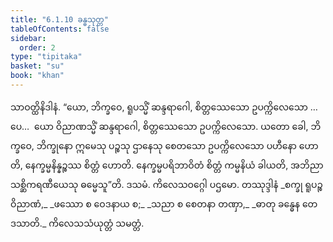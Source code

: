 ```yaml
---
title: "6.1.10 ခန္ဓသုတ္တ"
tableOfContents: false
sidebar:
  order: 2
type: "tipitaka"
basket: "su"
book: "khan"
---
```



<DynamicBreadcrumb />

<Division number="331" book="khan">

<Paragraph number="1111" book="khan">
သာဝတ္ထိနိဒါနံ. “ယော, ဘိက္ခဝေ, ရူပသ္မိံ ဆန္ဒရာဂေါ, စိတ္တဿေသော ဥပက္ကိလေသော …ပေ…  ယော ဝိညာဏသ္မိံ ဆန္ဒရာဂေါ, စိတ္တဿေသော ဥပက္ကိလေသော. ယတော ခေါ, ဘိက္ခဝေ, ဘိက္ခုနော ဣမေသု ပဉ္စသု ဌာနေသု စေတသော ဥပက္ကိလေသော ပဟီနော ဟောတိ, နေက္ခမ္မနိန္နဉ္စဿ စိတ္တံ ဟောတိ. နေက္ခမ္မပရိဘာဝိတံ စိတ္တံ ကမ္မနိယံ ခါယတိ, အဘိညာ သစ္ဆိကရဏီယေသု ဓမ္မေသူ”တိ.

</Paragraph>
</Division>

<Paragraph number="1112" type="center" book="khan">
ဒသမံ.



</Paragraph>

<Paragraph number="1113" type="center" book="khan">
ကိလေသဝဂ္ဂေါ ပဌမော.



</Paragraph>

<Paragraph number="1114" type="center" book="khan">
တဿုဒ္ဒါနံ


</Paragraph>

<Paragraph number="1115" type="verses" book="khan">
_စက္ခု ရူပဉ္စ ဝိညာဏံ,_  
_ဖဿော စ ဝေဒနာယ စ;_  
_သညာ စ စေတနာ တဏှာ,_  
_ဓာတု ခန္ဓေန တေ ဒသာတိ._  


</Paragraph>

<Paragraph number="1116" type="center" book="khan">
ကိလေသသံယုတ္တံ သမတ္တံ.
</Paragraph>